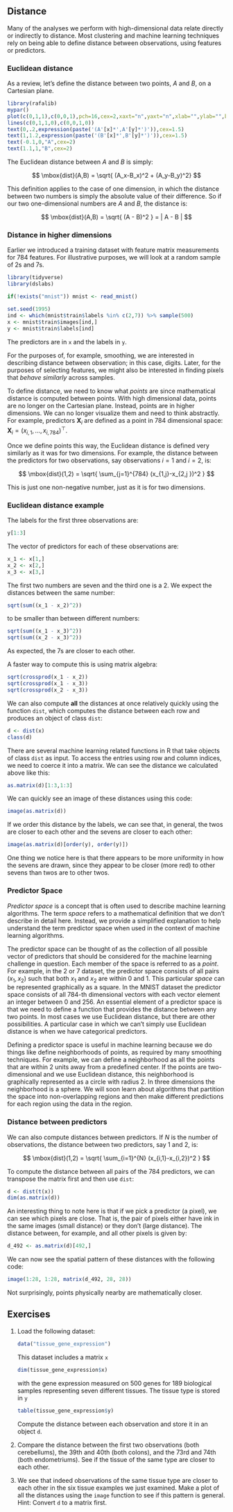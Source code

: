 ## Distance

Many of the analyses we perform with high-dimensional data relate directly or indirectly to distance. Most clustering and machine learning techniques rely on being able to define distance between observations, using features or predictors. 

### Euclidean distance

As a review, let's define the distance between two points, $A$ and $B$, on a Cartesian plane.

```r
library(rafalib)
mypar()
plot(c(0,1,1),c(0,0,1),pch=16,cex=2,xaxt="n",yaxt="n",xlab="",ylab="",bty="n",xlim=c(-0.25,1.25),ylim=c(-0.25,1.25))
lines(c(0,1,1,0),c(0,0,1,0))
text(0,.2,expression(paste('(A'[x]*',A'[y]*')')),cex=1.5)
text(1,1.2,expression(paste('(B'[x]*',B'[y]*')')),cex=1.5)
text(-0.1,0,"A",cex=2)
text(1.1,1,"B",cex=2)
```

The Euclidean distance between $A$ and $B$ is simply:

$$
\mbox{dist}(A,B) = \sqrt{ (A_x-B_x)^2 + (A_y-B_y)^2}
$$

This definition applies to the case of one dimension, in which the distance between two numbers is simply the absolute value of their difference. So if our two one-dimensional numbers are $A$ and $B$, the distance is:

$$
\mbox{dist}(A,B) = \sqrt{ (A - B)^2 } = | A - B |
$$



### Distance in higher dimensions

Earlier we introduced a training dataset with feature matrix measurements for 784 features. For illustrative purposes, we will look at a random sample of 2s and 7s.

```r
library(tidyverse)
library(dslabs)

if(!exists("mnist")) mnist <- read_mnist()

set.seed(1995)
ind <- which(mnist$train$labels %in% c(2,7)) %>% sample(500)
x <- mnist$train$images[ind,]
y <- mnist$train$labels[ind]
```

The predictors are in `x` and the labels in `y`.

For the purposes of, for example, smoothing, we are interested in describing distance between observation; in this case, digits. Later, for the purposes of selecting features, we might also be interested in finding pixels that _behave similarly_ across samples.

To define distance, we need to know what _points_ are since mathematical distance is computed between points. With high dimensional data, points are no longer on the Cartesian plane. Instead, points are in higher dimensions.  We can no longer visualize them and need to think abstractly. For example, predictors $\mathbf{X}_i$ are defined as a point in 784 dimensional space: $\mathbf{X}_i = (x_{i,1},\dots,x_{i,784})^\top$. 

Once we define points this way, the Euclidean distance is defined very similarly as it was for two dimensions. For example, the distance between the predictors for two observations, say observations $i=1$ and $i=2$, is:

$$
\mbox{dist}(1,2) = \sqrt{ \sum_{j=1}^{784} (x_{1,j}-x_{2,j })^2 }
$$

This is just one non-negative number, just as it is for two dimensions.

### Euclidean distance example

The labels for the first three observations are:

```r
y[1:3]
```

The vector of predictors for each of these observations are:

```r
x_1 <- x[1,]
x_2 <- x[2,]
x_3 <- x[3,]
```

The first two numbers are seven and the third one is a 2. We expect the distances between the same number:

```r
sqrt(sum((x_1 - x_2)^2))
```

to be smaller than between different numbers:

```r
sqrt(sum((x_1 - x_3)^2))
sqrt(sum((x_2 - x_3)^2))
```

As expected, the 7s are closer to each other. 

A faster way to compute this is using matrix algebra:

```r
sqrt(crossprod(x_1 - x_2))
sqrt(crossprod(x_1 - x_3))
sqrt(crossprod(x_2 - x_3))
```

We can also compute **all** the distances at once relatively quickly using the function `dist`, which computes the distance between each row and produces an object of class `dist`:


```r
d <- dist(x)
class(d)
```

There are several machine learning related functions in R that take objects of class `dist` as input. To access the entries using row and column indices, we need to coerce it into a matrix. We can see the distance we calculated above like this: 

```r
as.matrix(d)[1:3,1:3]
```

We can quickly see an image of these distances using this code: 

```r
image(as.matrix(d))
```
If we order this distance by the labels, we can see that, in general, the twos are closer to each other and the sevens are closer to each other:

```r
image(as.matrix(d)[order(y), order(y)])
```

One thing we notice here is that there appears to be more uniformity in how the sevens are drawn, since they appear to be closer (more red) to other sevens than twos are to other twos.

### Predictor Space {#predictor-space}

_Predictor space_ is a concept that is often used to describe machine learning algorithms. The term _space_ refers to a mathematical definition that we don't describe in detail here. Instead, we provide a simplified explanation to help understand the term predictor space when used in the context of machine learning algorithms. 

The predictor space can be thought of as the collection of all possible vector of predictors that should be considered for the machine learning challenge in question. Each member of the space is referred to as a _point_. For example, in the 2 or 7 dataset, the predictor space consists of all pairs $(x_1, x_2)$ such that both $x_1$ and $x_2$ are within 0 and 1. This particular _space_ can be represented graphically as a square. In the MNIST dataset the predictor space consists of all 784-th dimensional vectors with each vector element an integer between 0 and 256. An essential element of a predictor space is that we need to define a function that provides the distance between any two points. In most cases we use Euclidean distance, but there are other possibilities. A particular case in which we can't simply use Euclidean distance is when we have categorical predictors.

Defining a predictor space is useful in machine learning because we do things like define neighborhoods of points, as required by many smoothing techniques. For example, we can define a neighborhood as all the points that are within 2 units away from a predefined center. If the points are two-dimensional and we use Euclidean distance, this neighborhood is graphically represented as a circle with radius 2. In three dimensions the neighborhood is a sphere. We will soon learn about algorithms that partition the space into non-overlapping regions and then make different predictions for each region using the data in the region. 




### Distance between predictors


We can also compute distances between predictors. If $N$ is the number of observations, the distance between two predictors, say 1 and 2, is:

$$
\mbox{dist}(1,2) = \sqrt{ \sum_{i=1}^{N} (x_{i,1}-x_{i,2})^2 }
$$

To compute the distance between all pairs of the 784 predictors, we can transpose the matrix first and then use `dist`: 
```r
d <- dist(t(x))
dim(as.matrix(d))
```

An interesting thing to note here is that if we pick a predictor (a pixel), we can see which pixels are close. That is, the pair of pixels either have ink in the same images (small distance) or they don't (large distance). The distance between, for example, and all other pixels is given by:

```r
d_492 <- as.matrix(d)[492,]
```
 
We can now see the spatial pattern of these distances with the following code:

```r
image(1:28, 1:28, matrix(d_492, 28, 28))
```

Not surprisingly, points physically nearby are mathematically closer.


## Exercises 


1. Load the following dataset:

    ```r
    data("tissue_gene_expression")
    ```

    This dataset includes a matrix `x` 

    ```r
    dim(tissue_gene_expression$x)
    ```

    with the gene expression measured on 500 genes for 189 biological samples representing seven different tissues. The tissue type is stored in `y`

    ```r
    table(tissue_gene_expression$y)
    ```

    Compute the distance between each observation and store it in an object `d`.


2. Compare the distance between the first two observations (both cerebellums), the 39th and 40th (both colons), and the 73rd and 74th (both endometriums). See if the tissue of the same type are closer to each other.

     
3. We see that indeed observations of the same tissue type are closer to each other in the six tissue examples we just examined. Make a plot of all the distances using the `image` function to see if this pattern is general. Hint: Convert `d` to a matrix first.

  



